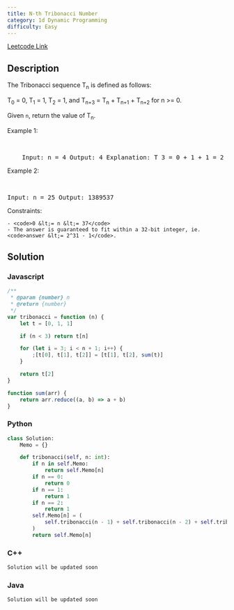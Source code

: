 ```yaml
---
title: N-th Tribonacci Number
category: 1d Dynamic Programming
difficulty: Easy
---
```


<Callout>

[Leetcode Link](https://leetcode.com/problems/n-th-tribonacci-number)

</Callout>

## Description

The Tribonacci sequence T<sub>n</sub> is defined as follows:

T<sub>0</sub> = 0, T<sub>1</sub> = 1, T<sub>2</sub> = 1, and T<sub>n+3</sub> = T<sub>n</sub> + T<sub>n+1</sub> + T<sub>n+2</sub> for n &gt;= 0.

Given <code>n</code>, return the value of T<sub>n</sub>.

Example 1:

<br />
<pre className="overflow-x-auto">
	Input: n = 4 Output: 4 Explanation: T_3 = 0 + 1 + 1 = 2 T_4 = 1 + 1 + 2 = 4
</pre>

Example 2:

<br />
<pre className="overflow-x-auto">Input: n = 25 Output: 1389537</pre>

Constraints:

    - <code>0 &lt;= n &lt;= 37</code>
    - The answer is guaranteed to fit within a 32-bit integer, ie. <code>answer &lt;= 2^31 - 1</code>.

## Solution

### Javascript

```javascript
/**
 * @param {number} n
 * @return {number}
 */
var tribonacci = function (n) {
	let t = [0, 1, 1]

	if (n < 3) return t[n]

	for (let i = 3; i < n + 1; i++) {
		;[t[0], t[1], t[2]] = [t[1], t[2], sum(t)]
	}

	return t[2]
}

function sum(arr) {
	return arr.reduce((a, b) => a + b)
}
```

### Python

```python
class Solution:
    Memo = {}

    def tribonacci(self, n: int):
        if n in self.Memo:
            return self.Memo[n]
        if n == 0:
            return 0
        if n == 1:
            return 1
        if n == 2:
            return 1
        self.Memo[n] = (
            self.tribonacci(n - 1) + self.tribonacci(n - 2) + self.tribonacci(n - 3)
        )
        return self.Memo[n]

```

### C++

```cpp
Solution will be updated soon
```

### Java

```java
Solution will be updated soon
```
